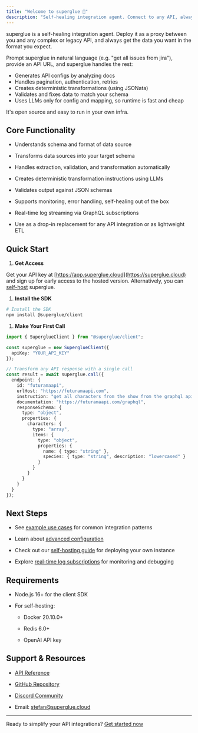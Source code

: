 ```yaml
---
title: "Welcome to superglue 🍯"
description: "Self-healing integration agent. Connect to any API, always get the data you want."
---
```


superglue is a self-healing integration agent. Deploy it as a proxy between you and any complex or legacy API, and always get the data you want in the format you expect.

Prompt superglue in natural language (e.g. "get all issues from jira"), provide an API URL, and superglue handles the rest:
- Generates API configs by analyzing docs
- Handles pagination, authentication, retries
- Creates deterministic transformations (using JSONata)
- Validates and fixes data to match your schema
- Uses LLMs only for config and mapping, so runtime is fast and cheap

It's open source and easy to run in your own infra.

## Core Functionality

* Understands schema and format of data source

* Transforms data sources into your target schema

* Handles extraction, validation, and transformation automatically

* Creates deterministic transformation instructions using LLMs

* Validates output against JSON schemas

* Supports monitoring, error handling, self-healing out of the box

* Real-time log streaming via GraphQL subscriptions

* Use as a drop-in replacement for any API integration or as lightweight ETL

## Quick Start

1. **Get Access**

Get your API key at [https://app.superglue.cloud](https://superglue.cloud) and sign up for early access to the hosted version. Alternatively, you can [self-host](/guides/self-hosting) superglue.

1. **Install the SDK**

```bash
# Install the SDK
npm install @superglue/client
```

1. **Make Your First Call**

```typescript
import { SuperglueClient } from "@superglue/client";

const superglue = new SuperglueClient({
  apiKey: "YOUR_API_KEY"
});

// Transform any API response with a single call
const result = await superglue.call({
  endpoint: {
    id: "futuramaapi",
    urlHost: "https://futuramaapi.com",
    instruction: "get all characters from the show from the graphql api",
    documentation: "https://futuramaapi.com/graphql",
    responseSchema: {
      type: "object",
      properties: {
        characters: {
          type: "array",  
          items: {
            type: "object",
            properties: {
              name: { type: "string" },
              species: { type: "string", description: "lowercased" }
            }
          }
        }
      }
    }
  }
});
```

## Next Steps

* See [example use cases](/examples) for common integration patterns

* Learn about [advanced configuration](/api-reference/overview)

* Check out our [self-hosting guide](/self-hosting) for deploying your own instance

* Explore [real-time log subscriptions](/api-reference/subscriptions) for monitoring and debugging

## Requirements

* Node.js 16+ for the client SDK

* For self-hosting:

  * Docker 20.10.0+

  * Redis 6.0+

  * OpenAI API key

## Support & Resources

* [API Reference](/api-reference/overview)

* [GitHub Repository](https://github.com/superglue-ai/superglue)

* [Discord Community](https://discord.gg/vUKnuhHtfW)

* Email: [stefan@superglue.cloud](mailto:stefan@superglue.cloud)

***

Ready to simplify your API integrations? [Get started now](https://superglue.cloud)